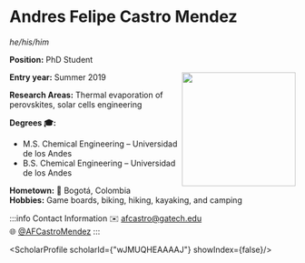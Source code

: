 


# Andres Felipe Castro Mendez
*he/his/him*

**Position:** PhD Student

<img src={profImage} width="200" align="right"/> 

**Entry year:** Summer 2019<br/>

**Research Areas:** Thermal evaporation of perovskites, solar cells engineering

**Degrees 🎓:**
- M.S. Chemical Engineering – Universidad de los Andes 
- B.S. Chemical Engineering – Universidad de los Andes 

**Hometown:** 🏡  Bogotá, Colombia<br/>
**Hobbies:** Game boards, biking, hiking, kayaking, and camping 

:::info Contact Information
✉️ afcastro@gatech.edu<br/>
🌐 [@AFCastroMendez](https://twitter.com/AFCastroMendez)
:::

<ScholarProfile scholarId={"wJMUQHEAAAAJ"} showIndex={false}/>